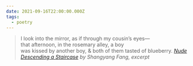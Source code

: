 ```yaml
---
date: 2021-09-16T22:00:00.000Z
tags:
  - poetry
---
```

> I look into the mirror, as if through my cousin’s eyes—<br/>
> that afternoon, in the rosemary alley, a boy<br/>
> was kissed by another boy, & both of them tasted of blueberry.
> <cite><i>[Nude Descending a Staircase](https://poems.com/poem/nude-descending-a-staircase/)</i> by Shangyang Fang, excerpt</cite>


